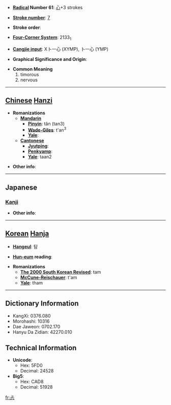 * '''[[Wiktionary:Chinese radical index| Radical]] Number 61''': [[Wiktionary:Chinese radical index 心|心]]+3 strokes

* '''[[Wiktionary:Chinese total strokes index|Stroke number]]''': [[Wiktionary:Chinese total strokes index 7|7]]

* '''Stroke order''': 

* '''[[Wiktionary:Chinese four corner index|Four-Corner System]]''': 2133<sub>1</sub>

* '''[[Wiktionary:Chinese Cangjie index|Cangjie input]]''': X卜一心 (XYMP), 卜一心 (YMP)

* '''Graphical Significance and Origin''': 

* '''Common Meaning'''
*#timorous
*# nervous


----

== [[Chinese]] [[Hanzi]] ==

* '''Romanizations'''
** '''[[Mandarin]]'''
*** '''[[Pinyin]]''': tǎn (tan3)
*** '''[[Wade-Giles]]''': t'an<sup>3</sup>
*** '''[[Yale]]''': 
** '''[[Cantonese]]'''
*** '''[[Jyutping]]''':
*** '''[[Penkyamp]]''': 
*** '''[[Yale]]''': taan2

* '''Other info''': 

----

==Japanese==
===[[Kanji]]===
{{kanji|on readings=[[くん]] (kun), [[こう]] (kō), [[きょう]] (kyō)
|kun readings=[[むなしい]] (munashii)
}}

* '''Other info''':  

----

== [[Korean]] [[Hanja]] ==

* '''[[Hangeul]]''': 탐

* '''[[Hun-eum]] reading''': 

* '''Romanizations'''
** '''[[The 2000 South Korean Revised Romanization|The 2000 South Korean Revised]]''': tam
** '''[[McCune-Reischauer]]''': t'am
** '''[[Yale]]''': tham

----

== Dictionary Information ==

* KangXi: 0376.080
* Morohashi: 10316
* Dae Jaweon: 0702.170
* Hanyu Da Zidian: 42270.010

== Technical Information ==

* '''Unicode''':
** Hex: 5FD0
** Decimal: 24528
* '''Big5''':
** Hex: CAD8
** Decimal: 51928

[[fr:忐]]
